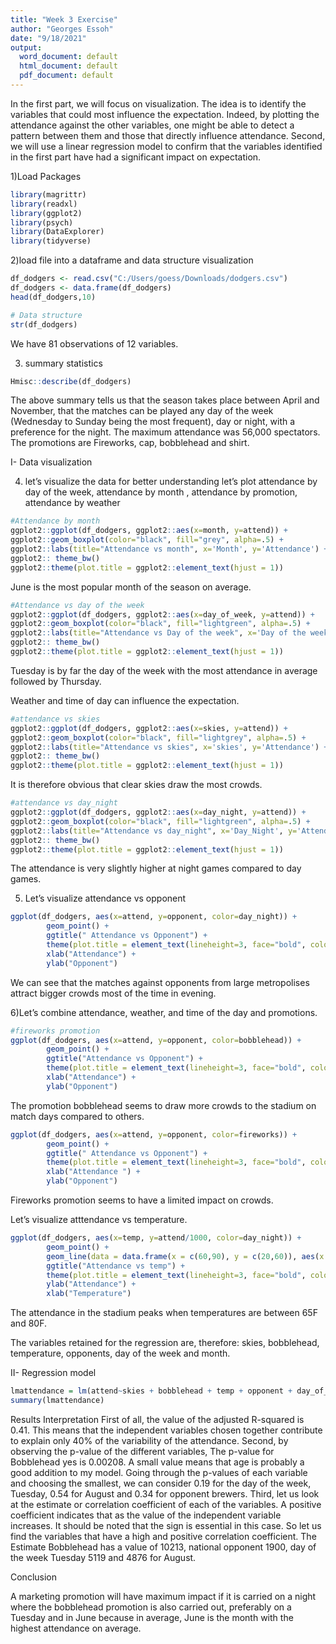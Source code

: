 ---
title: "Week 3 Exercise"
author: "Georges Essoh"
date: "9/18/2021"
output: 
  word_document: default
  html_document: default
  pdf_document: default
---

In the first part, we will focus on visualization. The idea is to identify the variables that could most influence the expectation. Indeed, by plotting the attendance against the other variables, one might be able to detect a pattern between them and those that directly influence attendance. Second, we will use a linear regression model to confirm that the variables identified in the first part have had a significant impact on expectation.



1)Load Packages
```{r}
library(magrittr)
library(readxl)
library(ggplot2)
library(psych)
library(DataExplorer)
library(tidyverse)
```

2)load file into a dataframe and data structure visualization
```{r}
df_dodgers <- read.csv("C:/Users/goess/Downloads/dodgers.csv")
df_dodgers <- data.frame(df_dodgers)
head(df_dodgers,10)
```
```{r}
# Data structure
str(df_dodgers)
```

We have 81 observations of 12 variables.

3) summary statistics
```{r}
Hmisc::describe(df_dodgers)
```

The above summary tells us that the season takes place between April and November, that the matches can be played any day of the week (Wednesday to Sunday being the most frequent), day or night, with a preference for the night. The maximum attendance was 56,000 spectators. The promotions are Fireworks, cap, bobblehead and shirt.

I- Data visualization

4) let's visualize the data for better understanding
let's plot attendance by day of the week, attendance by month , attendance by promotion, attendance by weather
```{r}
#Attendance by month
ggplot2::ggplot(df_dodgers, ggplot2::aes(x=month, y=attend)) + 
ggplot2::geom_boxplot(color="black", fill="grey", alpha=.5) + 
ggplot2::labs(title="Attendance vs month", x='Month', y='Attendance') + 
ggplot2:: theme_bw()
ggplot2::theme(plot.title = ggplot2::element_text(hjust = 1)) 
```


June is the most popular month of the season on average.

```{r}
#Attendance vs day of the week
ggplot2::ggplot(df_dodgers, ggplot2::aes(x=day_of_week, y=attend)) + 
ggplot2::geom_boxplot(color="black", fill="lightgreen", alpha=.5) + 
ggplot2::labs(title="Attendance vs Day of the week", x='Day of the week', y='Attendance') + 
ggplot2:: theme_bw()
ggplot2::theme(plot.title = ggplot2::element_text(hjust = 1))
```


Tuesday is by far the day of the week with the most attendance in average followed by Thursday.


Weather and time of day can influence the expectation.
```{r}
#attendance vs skies
ggplot2::ggplot(df_dodgers, ggplot2::aes(x=skies, y=attend)) + 
ggplot2::geom_boxplot(color="black", fill="lightgrey", alpha=.5) + 
ggplot2::labs(title="Attendance vs skies", x='skies', y='Attendance') + 
ggplot2:: theme_bw()
ggplot2::theme(plot.title = ggplot2::element_text(hjust = 1))
```

It is therefore obvious that clear skies draw the most crowds.

```{r}
#attendance vs day_night
ggplot2::ggplot(df_dodgers, ggplot2::aes(x=day_night, y=attend)) + 
ggplot2::geom_boxplot(color="black", fill="lightgreen", alpha=.5) + 
ggplot2::labs(title="Attendance vs day_night", x='Day_Night', y='Attendance') + 
ggplot2:: theme_bw()
ggplot2::theme(plot.title = ggplot2::element_text(hjust = 1))
```
 
 
 The attendance is very slightly higher at night games compared to day games.
 
 
5) Let's visualize attendance vs opponent
```{r}
ggplot(df_dodgers, aes(x=attend, y=opponent, color=day_night)) + 
        geom_point() + 
        ggtitle(" Attendance vs Opponent") +
        theme(plot.title = element_text(lineheight=3, face="bold", color="black", size=10)) +
        xlab("Attendance") +
        ylab("Opponent")
```


We can see that the matches against opponents from large metropolises attract bigger crowds most of the time in evening.
 
 6)Let's combine attendance, weather, and time of the day and promotions.
```{r}
#fireworks promotion
ggplot(df_dodgers, aes(x=attend, y=opponent, color=bobblehead)) + 
        geom_point() + 
        ggtitle("Attendance vs Opponent") +
        theme(plot.title = element_text(lineheight=3, face="bold", color="black", size=10)) +
        xlab("Attendance") +
        ylab("Opponent")
```
 
 
 The promotion bobblehead seems to draw more crowds to the stadium on match days compared to others.

```{r}
ggplot(df_dodgers, aes(x=attend, y=opponent, color=fireworks)) + 
        geom_point() + 
        ggtitle(" Attendance vs Opponent") +
        theme(plot.title = element_text(lineheight=3, face="bold", color="black", size=10)) +
        xlab("Attendance ") +
        ylab("Opponent")
```


Fireworks promotion seems to have a limited impact on crowds.

Let's visualize atttendance vs temperature.
```{r}
ggplot(df_dodgers, aes(x=temp, y=attend/1000, color=day_night)) + 
        geom_point() + 
        geom_line(data = data.frame(x = c(60,90), y = c(20,60)), aes(x = x, y = y), colour = "red")+
        ggtitle("Attendance vs temp") +
        theme(plot.title = element_text(lineheight=3, face="bold", color="black", size=10)) +
        ylab("Attendance") +
        xlab("Temperature")
```


The attendance in the stadium peaks when temperatures are between 65F and 80F.

The variables retained for the regression are, therefore: skies, bobblehead, temperature, opponents, day of the week and month.

II- Regression model

```{r}
lmattendance = lm(attend~skies + bobblehead + temp + opponent + day_of_week + month,data = df_dodgers)
summary(lmattendance)
```

Results Interpretation
First of all, the value of the adjusted R-squared is 0.41. This means that the independent variables chosen together contribute to explain only 40% of the variability of the attendance. 
Second, by observing the p-value of the different variables, The p-value for Bobblehead yes is 0.00208. A small value means that age is probably a good addition to my model. Going through the p-values of each variable and choosing the smallest, we can consider 0.19 for the day of the week, Tuesday, 0.54 for August and 0.34 for opponent brewers.
Third, let us look at the estimate or correlation coefficient of each of the variables. A positive coefficient indicates that as the value of the independent variable increases.  It should be noted that the sign is essential in this case. So let us find the variables that have a high and positive correlation coefficient. The Estimate Bobblehead has a value of 10213, national opponent 1900, day of the week Tuesday 5119 and 4876 for August.

Conclusion

A marketing promotion  will have maximum impact if it is carried on a night where the bobblehead promotion is also carried out, preferably on a Tuesday and in June because in average, June is the month with the highest attendance on average.


